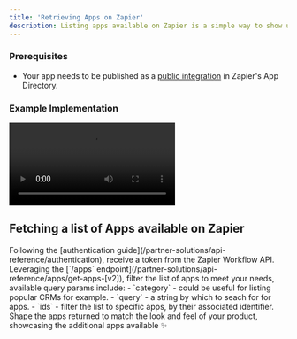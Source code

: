 ```yaml
---
title: 'Retrieving Apps on Zapier'
description: Listing apps available on Zapier is a simple way to show users all of what's possible on Zapier
---
```


### Prerequisites

- Your app needs to be published as a [public integration](https://platform.zapier.com/quickstart/private-vs-public-integrations) in Zapier's App Directory.


### Example Implementation 

<Frame caption="Jotform uses the /apps endpoint to power their own app directory by intertwining the thousands of public integrations on Zapier's directory with their native integrations.">
  <video
  controls
  className="w-full aspect-video"
  src="https://cdn.zappy.app/a77eb4b1861eb1ad5b04c3975d16ad02.mp4"
></video>
</Frame>

## Fetching a list of Apps available on Zapier

<Steps>
    <Step title="Authenticate with Zapier">
        Following the [authentication guide](/partner-solutions/api-reference/authentication), receive a token from the Zapier Workflow API.
    </Step>
    <Step title="Create your request, and filter as needed">
        Leveraging the [`/apps` endpoint](/partner-solutions/api-reference/apps/get-apps-[v2]), filter the list of apps to meet your needs, available query params include:
        - `category` - could be useful for listing popular CRMs for example.
        - `query` - a string by which to seach for for apps.
        - `ids` - filter the list to specific apps, by their associated identifier. 
    </Step>
    <Step title="Integrate with your product">
        Shape the apps returned to match the look and feel of your product, showcasing the additional apps available ✨
    </Step>
</Steps>